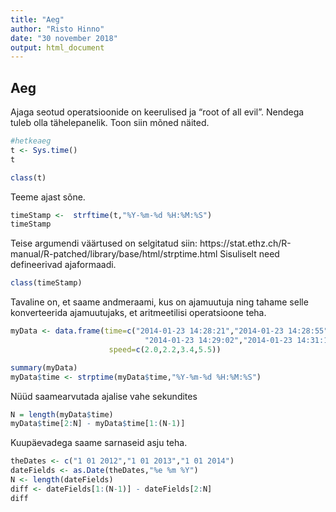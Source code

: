 ```yaml
---
title: "Aeg"
author: "Risto Hinno"
date: "30 november 2018"
output: html_document
---
```


## Aeg 

Ajaga seotud operatsioonide on keerulised ja "root of all evil". Nendega tuleb olla tähelepanelik. Toon siin mõned näited.

```r
#hetkeaeg
t <- Sys.time()
t
```
```r
class(t)
```

Teeme ajast sõne.
```r
timeStamp <-  strftime(t,"%Y-%m-%d %H:%M:%S")
timeStamp
```
Teise argumendi väärtused on selgitatud siin: https://stat.ethz.ch/R-manual/R-patched/library/base/html/strptime.html Sisuliselt need defineerivad ajaformaadi.
```r
class(timeStamp)
```

Tavaline on, et saame andmeraami, kus on ajamuutuja ning tahame selle konverteerida ajamuutujaks, et aritmeetilisi operatsioone teha.

```r
myData <- data.frame(time=c("2014-01-23 14:28:21","2014-01-23 14:28:55",
                              "2014-01-23 14:29:02","2014-01-23 14:31:18"),
                      speed=c(2.0,2.2,3.4,5.5))

summary(myData)
myData$time <- strptime(myData$time,"%Y-%m-%d %H:%M:%S")
```
Nüüd saamearvutada ajalise vahe sekundites
```r
N = length(myData$time)
myData$time[2:N] - myData$time[1:(N-1)]
```

Kuupäevadega saame sarnaseid asju teha.

```r
theDates <- c("1 01 2012","1 01 2013","1 01 2014")
dateFields <- as.Date(theDates,"%e %m %Y")
N <- length(dateFields)
diff <- dateFields[1:(N-1)] - dateFields[2:N]
diff
```



